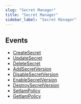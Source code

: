 ```yaml
---
slug: "Secret Manager"
title: "Secret Manager"
sidebar_label: "Secret Manager"
---
```


## Events

- [CreateSecret](/gcp/threats/secretmanager/rules/CreateSecret)
- [UpdateSecret](/gcp/threats/secretmanager/rules/UpdateSecret)
- [DeleteSecret](/gcp/threats/secretmanager/rules/DeleteSecret)
- [AddSecretVersion](/gcp/threats/secretmanager/rules/AddSecretVersion)
- [DisableSecretVersion](/gcp/threats/secretmanager/rules/DisableSecretVersion)
- [EnableSecretVersion](/gcp/threats/secretmanager/rules/EnableSecretVersion)
- [DestroySecretVersion](/gcp/threats/secretmanager/rules/DestroySecretVersion)
- [SetIamPolicy](/gcp/threats/secretmanager/rules/SetIamPolicy)
- [GetIamPolicy](/gcp/threats/secretmanager/rules/GetIamPolicy)